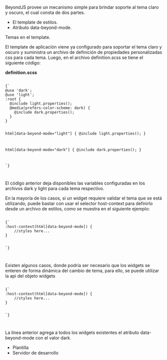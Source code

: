 
<Title>Light & Dark theme</Title>

BeyondJS provee un mecanismo simple para brindar soporte al tema claro y oscuro, el cual consta de dos partes.

-   El template de estilos.
-   Atributo data-beyond-mode.

Temas en el template.

El template de aplicación viene ya configurado para soportar el tema claro y oscuro y suministra un archivo de definición de propiedades personalizadas css para cada tema. Luego, en el archivo definition.scss se tiene el siguiente código:

**definition.scss**

<Code>
{`
@use 'dark';
@use 'light';
:root {
  @include light.properties();
  @media(prefers-color-scheme: dark) {
    @include dark.properties();
  }
}

html[data-beyond-mode="light"] {
@include light.properties();
}

html[data-beyond-mode="dark"] {
@include dark.properties();
}

`}

</Code>

El código anterior deja disponibles las variables configuradas en los archivos dark y light para cada tema respectivo.

En la mayoría de los casos, si un widget requiere validar el tema que se está utilizando, puede bastar con usar el selector host-context para definirlo desde un archivo de estilos, como se muestra en el siguiente ejemplo:

<Code>
{`
:host-context(html[data-beyond-mode]) {
    //styles here...
}

`}

</Code>

Existen algunos casos, donde podría ser necesario que los widgets se enteren de forma dinámica del cambio de tema, para ello, se puede utilizar la api del objeto widgets

<Code>
{`
:host-context(html[data-beyond-mode]) {
    //styles here...
}

`}

</Code>

La línea anterior agrega a todos los widgets existentes el atributo data-beyond-mode con el valor dark.

-   <Link to="/docs/template">Plantilla</Link>
-   <Link to="/docs/dev-server">Servidor de desarrollo</Link>
